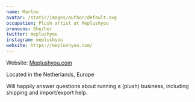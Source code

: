 ```yaml
---
name: Marlou
avatar: /static/images/author/default.svg
occupation: Plush artist at Meplushyou
pronouns: She/her
twitter: meplushyou
instagram: meplushyou
website: https://meplushyou.com/
---
```


Website: [Meplushyou.com](https://meplushyou.com/)

Located in the Netherlands, Europe

Will happily answer questions about running a (plush) business, including shipping and import/export help.
